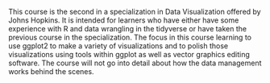 
This course is the second in a specialization in Data Visualization offered by Johns Hopkins. 
It is intended for learners who have either have some experience with R and data wrangling in the tidyverse or have taken the previous course in the specialization. 
The focus in this course learning to use ggplot2 to make a variety of visualizations and to polish those visualizations using tools within ggplot as well as vector graphics editing software. The course will not go into detail about how the data management works behind the scenes.
